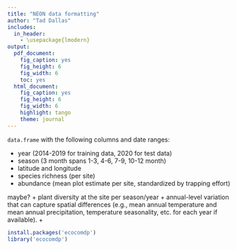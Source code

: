 ```yaml
---
title: "NEON data formatting"
author: "Tad Dallas"
includes:
  in_header:
    - \usepackage{lmodern}
output:
  pdf_document:
    fig_caption: yes
    fig_height: 6
    fig_width: 6
    toc: yes
  html_document:
    fig_caption: yes
    fig_height: 6
    fig_width: 6
    highlight: tango
    theme: journal
---
```








`data.frame` with the following columns and date ranges:

+ year (2014-2019 for training data, 2020 for test data)
+ season (3 month spans 1-3, 4-6, 7-9, 10-12 month)
+ latitude and longitude
+ species richness (per site)
+ abundance (mean plot estimate per site, standardized by trapping effort)

maybe?
+ plant diversity at the site per season/year
+ annual-level variation that can capture spatial differences (e.g., mean annual temperature and mean annual precipitation, temperature seasonality, etc. for each year if available). 
+ 





```r

install.packages('ecocomdp')
library('ecocomdp')

```




```r


```































